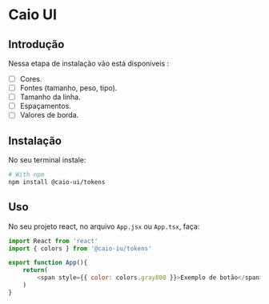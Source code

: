 
<Meta title="Tokens/Start" />

# Caio UI 

## Introdução

Nessa etapa de instalação vão está disponiveis :
- [ ] Cores.
- [ ] Fontes (tamanho, peso, tipo).
- [ ] Tamanho da linha.
- [ ] Espaçamentos.
- [ ] Valores de borda.

## Instalação

No seu terminal instale:

```bash
# With npm
npm install @caio-ui/tokens
```

## Uso

No seu projeto react, no arquivo `App.jsx` ou `App.tsx`, faça:

```javascript
import React from 'react'
import { colors } from '@caio-iu/tokens'

export function App(){
    return(
        <span style={{ color: colors.gray800 }}>Exemplo de botão</span>
    )
}

```